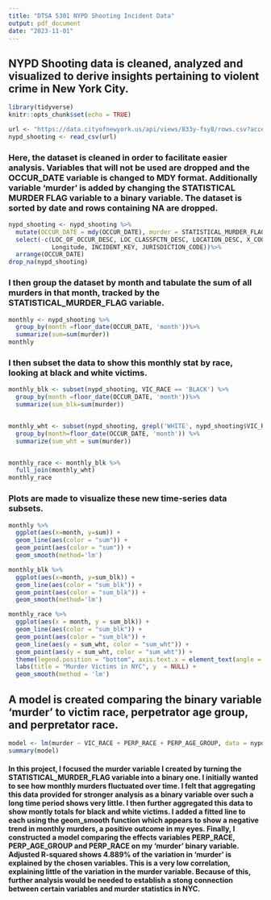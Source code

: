 ---
title: "DTSA 5301 NYPD Shooting Incident Data"
output: pdf_document
date: "2023-11-01"
---

## NYPD Shooting data is cleaned, analyzed and visualized to derive insights pertaining to violent crime in New York City.
```{r setup, include=FALSE}
library(tidyverse)
knitr::opts_chunk$set(echo = TRUE)
```


```{r get_NYPD_data, echo =TRUE, message = FALSE}
url <- "https://data.cityofnewyork.us/api/views/833y-fsy8/rows.csv?accessType=DOWNLOAD"
nypd_shooting <- read_csv(url)
```

### Here, the dataset is cleaned in order to facilitate easier analysis. Variables that will not be used are dropped and the OCCUR_DATE variable is changed to MDY format. Additionally variable 'murder' is added by changing the STATISTICAL MURDER FLAG variable to a binary variable. The dataset is sorted by date and rows containing NA are dropped.
```{r clean, echo = TRUE, message = FALSE}
nypd_shooting <- nypd_shooting %>%
  mutate(OCCUR_DATE = mdy(OCCUR_DATE), murder = STATISTICAL_MURDER_FLAG * 1)%>%
  select(-c(LOC_OF_OCCUR_DESC, LOC_CLASSFCTN_DESC, LOCATION_DESC, X_COORD_CD, Y_COORD_CD, Latitude, 
            Longitude, INCIDENT_KEY, JURISDICTION_CODE))%>%
  arrange(OCCUR_DATE)
drop_na(nypd_shooting)
```

### I then group the dataset by month and tabulate the sum of all murders in that month, tracked by the STATISTICAL_MURDER_FLAG variable.

```{r monthly, echo = TRUE, message = TRUE}
monthly <- nypd_shooting %>%
  group_by(month =floor_date(OCCUR_DATE, 'month'))%>%
  summarize(sum=sum(murder))
monthly
```
### I then subset the data to show this monthly stat by race, looking at black and white victims.
```{r monthly_race, echo = TRUE, message = TRUE}
monthly_blk <- subset(nypd_shooting, VIC_RACE == 'BLACK') %>%
  group_by(month =floor_date(OCCUR_DATE, 'month'))%>%
  summarize(sum_blk=sum(murder))


monthly_wht <- subset(nypd_shooting, grepl('WHITE', nypd_shooting$VIC_RACE) == TRUE) %>%
  group_by(month=floor_date(OCCUR_DATE, 'month')) %>%
  summarize(sum_wht = sum(murder))


monthly_race <- monthly_blk %>%
  full_join(monthly_wht)
monthly_race
```
### Plots are made to visualize these new time-series data subsets.
```{r plots, message = TRUE, echo = FALSE}
monthly %>%
  ggplot(aes(x=month, y=sum)) +
  geom_line(aes(color = "sum")) +
  geom_point(aes(color = "sum")) +
  geom_smooth(method='lm')

monthly_blk %>%
  ggplot(aes(x=month, y=sum_blk)) +
  geom_line(aes(color = "sum_blk")) +
  geom_point(aes(color = "sum_blk")) +
  geom_smooth(method='lm')

monthly_race %>%
  ggplot(aes(x = month, y = sum_blk)) + 
  geom_line(aes(color = "sum_blk")) +
  geom_point(aes(color = "sum_blk")) +
  geom_line(aes(y = sum_wht, color = "sum_wht")) +
  geom_point(aes(y = sum_wht, color = "sum_wht")) +
  theme(legend.position = "bottom", axis.text.x = element_text(angle = 90)) +
  labs(title = "Murder Victims in NYC", y  = NULL) +
  geom_smooth(method = 'lm')

```
## A model is created comparing the binary variable 'murder' to victim race, perpetrator age group, and perpretator race.
```{r model, echo = TRUE, message = TRUE}
model <- lm(murder ~ VIC_RACE + PERP_RACE + PERP_AGE_GROUP, data = nypd_shooting)
summary(model)
```
#### In this project, I focused the murder variable I created by turning the STATISTICAL_MURDER_FLAG variable into a binary one. I initially wanted to see how monthly murders fluctuated over time. I felt that aggregating this data provided for stronger analysis as a binary variable over such a long time period shows very little. I then further aggregated this data to show montly totals for black and white victims. I added a fitted line to each using the geom_smooth function which appears to show a negative trend in monthly murders, a positive outcome in my eyes. Finally, I constructed a model comparing the effects variables PERP_RACE, PERP_AGE_GROUP and PERP_RACE on my 'murder' binary variable. Adjusted R-squared shows 4.889% of the variation in 'murder' is explained by the chosen variables. This is a very low correlation, explaining little of the variation in the murder variable. Because of this, further analysis would be needed to establish a stong connection between certain variables and murder statistics in NYC.
